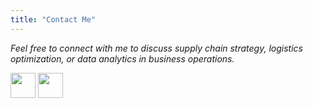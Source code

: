 ```yaml
---
title: "Contact Me"
---
```


*Feel free to connect with me to discuss supply chain strategy, logistics optimization, or data analytics in business operations.*

::: {.text-left}
[![](https://content.linkedin.com/content/dam/me/business/en-us/amp/brand-site/v2/bg/LI-Bug.svg.original.svg){width=40px}](https://www.linkedin.com/in/joshua-lawrence-seattle/)
[![](https://cdn-icons-png.flaticon.com/512/732/732200.png){width=40px}](mailto:lawrjosh@bu.edu)
:::